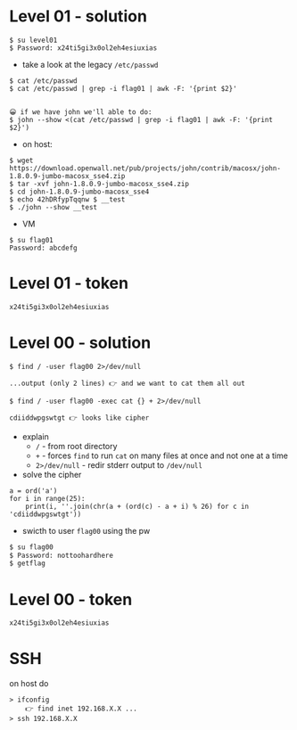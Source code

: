 # Level 01 - solution

```
$ su level01
$ Password: x24ti5gi3x0ol2eh4esiuxias
```
- take a look at the legacy `/etc/passwd`
```
$ cat /etc/passwd
$ cat /etc/passwd | grep -i flag01 | awk -F: '{print $2}'


😀 if we have john we'll able to do:
$ john --show <(cat /etc/passwd | grep -i flag01 | awk -F: '{print $2}')
```
- on host:
```
$ wget https://download.openwall.net/pub/projects/john/contrib/macosx/john-1.8.0.9-jumbo-macosx_sse4.zip
$ tar -xvf john-1.8.0.9-jumbo-macosx_sse4.zip
$ cd john-1.8.0.9-jumbo-macosx_sse4
$ echo 42hDRfypTqqnw $ __test
$ ./john --show __test
```
- VM
```
$ su flag01
Password: abcdefg
```

# Level 01 - token

```r
x24ti5gi3x0ol2eh4esiuxias
```


# Level 00 - solution

```
$ find / -user flag00 2>/dev/null

...output (only 2 lines) 👉 and we want to cat them all out

$ find / -user flag00 -exec cat {} + 2>/dev/null

cdiiddwpgswtgt 👉 looks like cipher
```
- explain
    - `/` - from root directory
    - `+` - forces `find` to run `cat` on many files at once and not one at a time
    - `2>/dev/null` - redir stderr output to `/dev/null`
- solve the cipher
```
a = ord('a')
for i in range(25):
    print(i, ''.join(chr(a + (ord(c) - a + i) % 26) for c in 'cdiiddwpgswtgt'))
```
- swicth to user `flag00` using the pw
```sh
$ su flag00
$ Password: nottoohardhere
$ getflag 
```
# Level 00 - token
```r
x24ti5gi3x0ol2eh4esiuxias
```

# SSH

on host do
```
> ifconfig
    👉 find inet 192.168.X.X ...
> ssh 192.168.X.X
```



